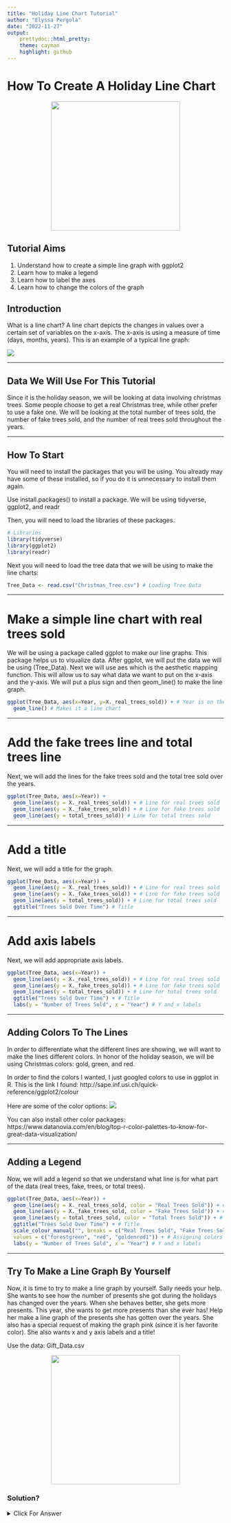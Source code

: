 ```yaml
---
title: "Holiday Line Chart Tutorial"
author: "Elyssa Pergola"
date: "2022-11-27"
output:
    prettydoc::html_pretty:
    theme: cayman
    highlight: github
---
```

# How To Create A Holiday Line Chart

<p align="center">
<img src="Pics/Tree.png" width="300px" height="300x"/>
</p>

## Tutorial Aims

1. Understand how to create a simple line graph with ggplot2
2. Learn how to make a legend
3. Learn how to label the axes
4. Learn how to change the colors of the graph

## Introduction

What is a line chart? A line chart depicts the changes in values over a certain set of variables on the x-axis. The x-axis is using a measure of time (days, months, years). This is an example of a typical line graph:

<img src="Pics/Generic_Line_Chart.jpg"/> 

---

## Data We Will Use For This Tutorial

Since it is the holiday season, we will be looking at data involving christmas trees. Some people choose to get a real Christmas tree, while other prefer to use a fake one. We will be looking at the total number of trees sold, the number of fake trees sold, and the number of real trees sold throughout the years.  

---

## How To Start

You will need to install the packages that you will be using. You already may have some of these installed, so if you do it is unnecessary to install them again.

Use install.packages() to install a package. We will be using tidyverse, ggplot2, and readr

Then, you will need to load the libraries of these packages.

```r
# Libraries
library(tidyverse)
library(ggplot2)
library(readr)
```

Next you will need to load the tree data that we will be using to make the line charts:
```r
Tree_Data <- read.csv("Christmas_Tree.csv") # Loading Tree Data
```

--- 

# Make a simple line chart with real trees sold

We will be using a package called ggplot to make our line graphs. This package helps us to visualize data. After ggplot, we will put the data we will be using (Tree_Data). Next we will use aes which is the aesthetic mapping function. This will allow us to say what data we want to put on the x-axis and the y-axis. We will put a plus sign and then geom_line() to make the line graph. 

```r
ggplot(Tree_Data, aes(x=Year, y=X._real_trees_sold)) + # Year is on the X-axis, Real trees sold is on the y axis
  geom_line() # Makes it a line chart
```

---

# Add the fake trees line and total trees line

Next, we will add the lines for the fake trees sold and the total tree sold over the years. 

```r
ggplot(Tree_Data, aes(x=Year)) +
  geom_line(aes(y = X._real_trees_sold)) + # Line for real trees sold
  geom_line(aes(y = X._fake_trees_sold)) + # Line for fake trees sold
  geom_line(aes(y = total_trees_sold)) # Line for total trees sold
```

---

# Add a title

Next, we will add a title for the graph.

```r
ggplot(Tree_Data, aes(x=Year)) +
  geom_line(aes(y = X._real_trees_sold)) + # Line for real trees sold
  geom_line(aes(y = X._fake_trees_sold)) + # Line for fake trees sold
  geom_line(aes(y = total_trees_sold)) + # Line for total trees sold
  ggtitle("Trees Sold Over Time") # Title
```

---

# Add axis labels

Next, we will add appropriate axis labels. 
```r
ggplot(Tree_Data, aes(x=Year)) +
  geom_line(aes(y = X._real_trees_sold)) + # Line for real trees sold
  geom_line(aes(y = X._fake_trees_sold)) + # Line for fake trees sold
  geom_line(aes(y = total_trees_sold)) + # Line for total trees sold
  ggtitle("Trees Sold Over Time") + # Title
  labs(y = "Number of Trees Sold", x = "Year") # Y and x labels
```

---

## Adding Colors To The Lines
In order to differentiate what the different lines are showing, we will want to make the lines different colors. In honor of the holiday season, we will be using Christmas colors: gold, green, and red. 

In order to find the colors I wanted, I just googled colors to use in ggplot in R. This is the link I found: http://sape.inf.usi.ch/quick-reference/ggplot2/colour

Here are some of the color options:
<img src="Pics/Colors.jpg"/> 

You can also install other color packages: https://www.datanovia.com/en/blog/top-r-color-palettes-to-know-for-great-data-visualization/

---

## Adding a Legend

Now, we will add a legend so that we understand what line is for what part of the data (real trees, fake, trees, or total trees). 

```r
ggplot(Tree_Data, aes(x=Year)) +
  geom_line(aes(y = X._real_trees_sold, color = "Real Trees Sold")) + # Line for real trees sold
  geom_line(aes(y = X._fake_trees_sold, color = "Fake Trees Sold")) + # Line for fake trees sold
  geom_line(aes(y = total_trees_sold, color = "Total Trees Sold")) + # Line for total trees sold
  ggtitle("Trees Sold Over Time") + # Title
  scale_colour_manual("", breaks = c("Real Trees Sold", "Fake Trees Sold", "Total Trees Sold"), # Making the Legend
  values = c("forestgreen", "red", "goldenrod1")) + # Assigning colors to each of the lines
  labs(y = "Number of Trees Sold", x = "Year") # Y and x labels
```

---

## Try To Make a Line Graph By Yourself

Now, it is time to try to make a line graph by yourself. Sally needs your help. She wants to see how the number of presents she got during the holidays has changed over the years. When she behaves better, she gets more presents. This year, she wants to get more presents than she ever has! Help her make a line graph of the presents she has gotten over the years. She also has a special request of making the graph pink (since it is her favorite color). She also wants x and y axis labels and a title!

Use the data: Gift_Data.csv

<p align="center">
<img src="Pics/Tree.png" width="300px" height="300x"/>
</p>


### Solution?

<details>
  <summary>Click For Answer</summary>
```r
Gift_Data <- read.csv("Gift_Data.csv")

ggplot(Gift_Data, aes(x=Year)) + # Year is on the X-axis, Real trees sold is on the y axis
  geom_line(aes(y=Number_of_Presents_Sally_Got), color = "pink") + # Makes it a line chart
  labs(y = "Number of Presents Sally Got", x = "Year") + # X and y labels
  ggtitle("Number of Presents Sally Got For Christmas Over Time") # Title
```
  
## Extra Resources To Check Out About Line Graphs

1. https://www.data-to-viz.com/graph/line.html

2. https://r-graph-gallery.com/line-chart-ggplot2.html

3. http://www.sthda.com/english/wiki/ggplot2-line-plot-quick-start-guide-r-software-and-data-visualization

### My Sources

1. https://chartio.com/learn/charts/line-chart-complete-guide/

2. https://www.geeksforgeeks.org/add-legend-for-multiple-lines-in-r-using-ggplot2/

3. https://www.datanovia.com/en/blog/top-r-color-palettes-to-know-for-great-data-visualization/

4. https://www.geeksforgeeks.org/add-legend-for-multiple-lines-in-r-using-ggplot2/

5. https://stackoverflow.com/questions/10349206/add-legend-to-ggplot2-line-plot

6. https://app.getguru.com/card/iMM777jT/Creating-Collapsible-Sections-in-Markdown

7. https://codinhood.com/nano/git/center-images-text-github-readme

8. https://prettydoc.statr.me/







